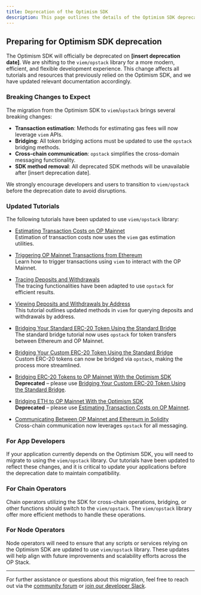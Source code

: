 ```yaml
---
title: Deprecation of the Optimism SDK
description: This page outlines the details of the Optimism SDK deprecation and guides developers to migrate to using `viem/opstack` library.
---
```


## Preparing for Optimism SDK deprecation

The Optimism SDK will officially be deprecated on **\[insert deprecation date]**. We are shifting to the `viem/opstack` library for a more modern, efficient, and flexible development experience. This change affects all tutorials and resources that previously relied on the Optimism SDK, and we have updated relevant documentation accordingly.

### Breaking Changes to Expect

The migration from the Optimism SDK to `viem`/`opstack` brings several breaking changes:

*   **Transaction estimation**: Methods for estimating gas fees will now leverage `viem` APIs.
*   **Bridging**: All token bridging actions must be updated to use the `opstack` bridging methods.
*   **Cross-chain communication**: `opstack` simplifies the cross-domain messaging functionality.
*   **SDK method removal**: All deprecated SDK methods will be unavailable after \[insert deprecation date].

We strongly encourage developers and users to transition to `viem/opstack` before the deprecation date to avoid disruptions.

### Updated Tutorials

The following tutorials have been updated to use `viem/opstack` library:

*   [Estimating Transaction Costs on OP Mainnet](../tutorials/transaction-cost-estimation)\
    Estimation of transaction costs now uses the `viem` gas estimation utilities.

*   [Triggering OP Mainnet Transactions from Ethereum](../tutorials/trigger-op-transactions)\
    Learn how to trigger transactions using `viem` to interact with the OP Mainnet.

*   [Tracing Deposits and Withdrawals](../tutorials/tracing-deposits-withdrawals)\
    The tracing functionalities have been adapted to use `opstack` for efficient results.

*   [Viewing Deposits and Withdrawals by Address](../tutorials/view-deposits-withdrawals)\
    This tutorial outlines updated methods in `viem` for querying deposits and withdrawals by address.

*   [Bridging Your Standard ERC-20 Token Using the Standard Bridge](../tutorials/bridge-standard-erc20)\
    The standard bridge tutorial now uses `opstack` for token transfers between Ethereum and OP Mainnet.

*   [Bridging Your Custom ERC-20 Token Using the Standard Bridge](../tutorials/bridge-custom-erc20)\
    Custom ERC-20 tokens can now be bridged via `opstack`, making the process more streamlined.

*   [Bridging ERC-20 Tokens to OP Mainnet With the Optimism SDK](../tutorials/bridge-sdk-erc20)\
    **Deprecated** – please use [Bridging Your Custom ERC-20 Token Using the Standard Bridge](../tutorials/bridge-custom-erc20).

*   [Bridging ETH to OP Mainnet With the Optimism SDK](../tutorials/bridge-sdk-eth)\
    **Deprecated** – please use [Estimating Transaction Costs on OP Mainnet](../tutorials/transaction-cost-estimation).

*   [Communicating Between OP Mainnet and Ethereum in Solidity](../tutorials/cross-chain-solidity)\
    Cross-chain communication now leverages `opstack` for all messaging.

### For App Developers

If your application currently depends on the Optimism SDK, you will need to migrate to using the `viem/opstack` library. Our tutorials have been updated to reflect these changes, and it is critical to update your applications before the deprecation date to maintain compatibility.

### For Chain Operators

Chain operators utilizing the SDK for cross-chain operations, bridging, or other functions should switch to the `viem/opstack`. The `viem/opstack` library offer more efficient methods to handle these operations.

### For Node Operators

Node operators will need to ensure that any scripts or services relying on the Optimism SDK are updated to use `viem/opstack` library. These updates will help align with future improvements and scalability efforts across the OP Stack.

***

For further assistance or questions about this migration, feel free to reach out via the [community forum](https://community.optimism.io/) or [join our developer Slack](#).
